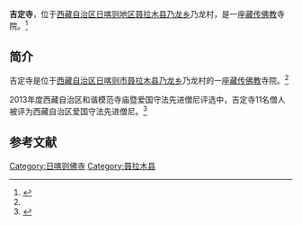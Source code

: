 {{Infobox Tibetan Buddhist monastery
|name =吉定寺
|image =
|image size = 250px
|alt = 
|caption = 
|t=
|w=
|to = 
|ipa={{IPA|}}
|z=
|thdl=
|e=
|tc=吉定寺
|s=吉定寺
|p=
|m=
|k=
|pushpin_map = 
|latd =  | latm =  | lats =  | latNS = 
|longd=  | longm= | longs =| longEW = 
|iso_region = 
|map_caption = 
|mapsize = 
|location_country = 中国
|location = {{CHN}}[[西藏自治区|西藏自治区]][[日喀则地区|日喀则地区]][[聂拉木县|聂拉木县]]
|coordinates_display =
|founded_by =
|date_founded =
|date_renovated =
|sect =
|mather =
|children =
|dedicated_to = 
|tulku =
|head_lama = 
|head_mgh =
|no._of_monks = 
|architecture = 
|festivals =
|footnotes = 
}}

'''吉定寺'''，位于[[西藏自治区|西藏自治区]][[日喀则地区|日喀则地区]][[聂拉木县|聂拉木县]][[乃龙乡|乃龙乡]]乃龙村，是一座[[藏传佛教|藏传佛教]]寺院。<ref name=fjdh>{{Cite web |url=http://hk.plm.org.cn/gnews/2012216/2012216257891.html |title=聂拉木县乃隆乡吉定寺，香港宝莲禅寺，2012-02-16 |accessdate=2015-04-27 |archive-date=2016-03-04 |archive-url=https://web.archive.org/web/20160304083306/http://hk.plm.org.cn/gnews/2012216/2012216257891.html |dead-url=yes }}</ref>

==简介==
吉定寺是位于[[西藏自治区|西藏自治区]][[日喀则市|日喀则市]][[聂拉木县|聂拉木县]][[乃龙乡|乃龙乡]]乃龙村的一座[[藏传佛教|藏传佛教]]寺院。<ref name=fjdh/>

2013年度西藏自治区和谐模范寺庙暨爱国守法先进僧尼评选中，吉定寺11名僧人被评为西藏自治区爱国守法先进僧尼。<ref>{{Cite web |url=http://news.ifeng.com/gundong/detail_2013_12/29/32562605_0.shtml |title=2013年度全区和谐模范寺庙暨爱国守法先进僧尼名单，凤凰网，2013-12-29 |access-date=2015-04-27 |archive-date=2019-07-18 |archive-url=https://web.archive.org/web/20190718172836/http://news.ifeng.com/gundong/detail_2013_12/29/32562605_0.shtml }}</ref>

==参考文献==
{{reflist}}

{{佛教小作品}}
{{日喀则地标}}
[[Category:日喀则佛寺|Category:日喀则佛寺]]
[[Category:聂拉木县|Category:聂拉木县]]